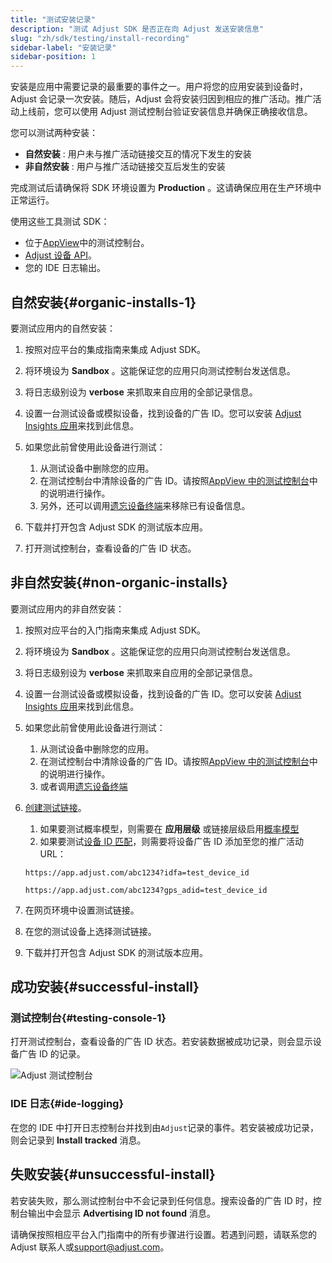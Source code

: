 ```yaml
---
title: "测试安装记录"
description: "测试 Adjust SDK 是否正在向 Adjust 发送安装信息"
slug: "zh/sdk/testing/install-recording"
sidebar-label: "安装记录"
sidebar-position: 1
---
```


安装是应用中需要记录的最重要的事件之一。用户将您的应用安装到设备时，Adjust 会记录一次安装。随后，Adjust 会将安装归因到相应的推广活动。推广活动上线前，您可以使用 Adjust 测试控制台验证安装信息并确保正确接收信息。

您可以测试两种安装：

-  **自然安装** : 用户未与推广活动链接交互的情况下发生的安装
-  **非自然安装** : 用户与推广活动链接交互后发生的安装

<Callout type="important">

完成测试后请确保将 SDK 环境设置为 **Production** 。这请确保应用在生产环境中正常运行。

</Callout>

使用这些工具测试 SDK：

-  位于[AppView](https://help.adjust.com/zh/article/testing-console)中的测试控制台。
-  [Adjust 设备 API](/zh/api/device-api/inspect)。
-  您的 IDE 日志输出。

## 自然安装{#organic-installs-1}

要测试应用内的自然安装：

1. 按照对应平台的集成指南来集成 Adjust SDK。
2. 将环境设为 **Sandbox** 。这能保证您的应用只向测试控制台发送信息。
3. 将日志级别设为 **verbose** 来抓取来自应用的全部记录信息。
4. 设置一台测试设备或模拟设备，找到设备的广告 ID。您可以安装 [Adjust Insights 应用](https://apps.apple.com/us/app/adjust-insights/id1125517808)来找到此信息。
5. 如果您此前曾使用此设备进行测试：

   1. 从测试设备中删除您的应用。
   2. 在测试控制台中清除设备的广告 ID。请按照[AppView 中的测试控制台](https://help.adjust.com/zh/article/testing-console#forget-device)中的说明进行操作。
   3. 另外，还可以调用[遗忘设备终端](/zh/api/device-api/forget/)来移除已有设备信息。

6. 下载并打开包含 Adjust SDK 的测试版本应用。
7. 打开测试控制台，查看设备的广告 ID 状态。

## 非自然安装{#non-organic-installs}

要测试应用内的非自然安装：

1. 按照对应平台的入门指南来集成 Adjust SDK。

2. 将环境设为 **Sandbox** 。这能保证您的应用只向测试控制台发送信息。

3. 将日志级别设为 **verbose** 来抓取来自应用的全部记录信息。

4. 设置一台测试设备或模拟设备，找到设备的广告 ID。您可以安装 [Adjust Insights 应用](https://apps.apple.com/us/app/adjust-insights/id1125517808)来找到此信息。

5. 如果您此前曾使用此设备进行测试：

   1. 从测试设备中删除您的应用。
   2. 在测试控制台中清除设备的广告 ID。请按照[AppView 中的测试控制台](https://help.adjust.com/zh/article/testing-console-suite#forget-device)中的说明进行操作。
   3. 或者调用[遗忘设备终端](/zh/api/device-api/forget/)

6. [创建测试链接](https://help.adjust.com/zh/article/links)。

   1. 如果要测试概率模型，则需要在 **应用层级** 或链接层级启用[概率模型](https://help.adjust.com/zh/article/attribution-settings-app-level)
   2. 如果要测试[设备 ID 匹配](https://help.adjust.com/zh/article/attribution-methods#deterministic-attribution)，则需要将设备广告 ID 添加至您的推广活动 URL：

   ```text
   https://app.adjust.com/abc1234?idfa=test_device_id
   ```

   ```text
   https://app.adjust.com/abc1234?gps_adid=test_device_id
   ```

7. 在网页环境中设置测试链接。

8. 在您的测试设备上选择测试链接。

9. 下载并打开包含 Adjust SDK 的测试版本应用。

## 成功安装{#successful-install}

### 测试控制台{#testing-console-1}

打开测试控制台，查看设备的广告 ID 状态。若安装数据被成功记录，则会显示设备广告 ID 的记录。

![Adjust 测试控制台](@images/sdk-testing/install/testing-console.png)

### IDE 日志{#ide-logging}

在您的 IDE 中打开日志控制台并找到由`Adjust`记录的事件。若安装被成功记录，则会记录到 **Install tracked** 消息。

## 失败安装{#unsuccessful-install}

若安装失败，那么测试控制台中不会记录到任何信息。搜索设备的广告 ID 时，控制台输出中会显示 **Advertising ID not found** 消息。

请确保按照相应平台入门指南中的所有步骤进行设置。若遇到问题，请联系您的 Adjust 联系人或[support@adjust.com](mailto:support@adjust.com)。
